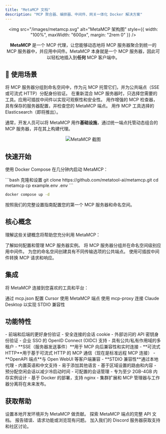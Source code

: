 ```yaml
---
title: "MetaMCP 文档"
description: "MCP 聚合器、编排器、中间件、网关一体化 Docker 解决方案"
---
```


<div align="center">

<img src="/images/metamcp.svg" alt="MetaMCP 架构图" style={{ width: "100%", maxWidth: "600px", margin: "2rem 0" }} />

**MetaMCP** 是一个 MCP 代理，让您能够动态地将 MCP 服务器聚合到统一的 MCP 服务器中，并应用中间件。MetaMCP 本身就是一个 MCP 服务器，因此可以轻松地插入到**任何** MCP 客户端中。

</div>

## 🎯 使用场景

<CardGroup cols={2}>
  <Card title="分组和托管 MCP 服务器" icon="folder-open">
    将 MCP 服务器分组到命名空间中，作为元 MCP 托管它们，并为公共端点（SSE 或可流式 HTTP）分配身份验证。
  </Card>
  <Card title="精选工具" icon="pointer">
    在重新混合 MCP 服务器时，只选择您需要的工具。应用可插拔中间件以实现可观察性和安全性。
  </Card>
  <Card title="增强检查器" icon="search-code">
    用作增强的 MCP 检查器，具有保存的服务器配置，并检查您的 MetaMCP 端点。
  </Card>
  <Card title="MCP 上下文工程引擎" icon="search">
    用作 MCP 工具选择的 Elasticsearch（即将推出）。
  </Card>
</CardGroup>

通常，开发人员可以将 MetaMCP 用作**基础设施**，通过统一端点托管动态组合的 MCP 服务器，并在其上构建代理。

<div align="center">
  <img src="/images/metamcp_screenshot.png" alt="MetaMCP 截图" style={{ width: "100%", maxWidth: "800px", margin: "2rem 0", borderRadius: "8px", boxShadow: "0 4px 6px rgba(0, 0, 0, 0.1)" }} />
</div>

## 快速开始

使用 Docker Compose 在几分钟内启动 MetaMCP：

<CodeGroup>
```bash 克隆和设置
git clone https://github.com/metatool-ai/metamcp.git
cd metamcp
cp example.env .env
```

```bash 使用 Docker 启动
docker compose up -d
```
</CodeGroup>

<Card title="继续快速开始指南" icon="rocket" href="/cn/quickstart">
  按照我们的完整设置指南配置您的第一个 MCP 服务器和命名空间。
</Card>

## 核心概念

理解这些关键概念将帮助您充分利用 MetaMCP：

<CardGroup cols={2}>
  <Card title="MCP 服务器" icon="server" href="/cn/concepts/mcp-servers">
    了解如何配置和管理 MCP 服务器实例。
  </Card>
  <Card title="命名空间" icon="package" href="/cn/concepts/namespaces">
    将 MCP 服务器分组并在命名空间级别应用中间件。
  </Card>
  <Card title="端点" icon="globe" href="/cn/concepts/endpoints">
    为您的命名空间创建具有不同传输选项的公共端点。
  </Card>
  <Card title="中间件" icon="filter" href="/cn/concepts/middleware">
    使用可插拔中间件转换 MCP 请求和响应。
  </Card>
</CardGroup>

## 集成

将 MetaMCP 连接到您喜欢的工具和平台：

<CardGroup cols={2}>
  <Card title="Cursor" icon="mouse-pointer-2" href="/cn/integrations/cursor">
    通过 mcp.json 配置 Cursor 使用 MetaMCP 端点
  </Card>
  <Card title="Claude Desktop" icon="monitor-dot" href="/cn/integrations/claude-desktop">
    使用 mcp-proxy 连接 Claude Desktop 以实现 STDIO 兼容性
  </Card>
</CardGroup>

## 功能特性

<AccordionGroup>
  <Accordion icon="shield" title="企业级身份验证">
    - 前端和后端的更好身份验证
    - 安全连接的会话 cookie
    - 外部访问的 API 密钥身份验证
    - 企业 SSO 的 OpenID Connect (OIDC) 支持
    - 具有公共/私有作用域的多租户
  </Accordion>

  <Accordion icon="network" title="多种传输选项">
    - **SSE（服务器发送事件）**用于 MCP 向后兼容性和实时连接
    - **可流式 HTTP**用于基于可流式 HTTP 的 MCP 通信（现在是标准远程 MCP 连接）
    - **OpenAPI 端点**与 Open WebUI 等客户端兼容
    - **STDIO 兼容性**通过本地代理
  </Accordion>

  <Accordion icon="globe" title="国际化">
    - 内置英语和中文支持
    - 易于添加其他语言
    - 基于区域设置的路由和内容
  </Accordion>

  <Accordion icon="chart-line" title="性能和可扩展性">
    - 预分配空闲会话以减少冷启动时间
    - 可配置的会话管理
    - 专为至少 2GB-4GB 内存实例设计
    - 基于 Docker 的部署，支持 nginx
    - 集群扩展和 MCP 管理器与工作器分离将在未来发布。
  </Accordion>
</AccordionGroup>

## 获取帮助

<CardGroup cols={2}>
  <Card title="为 MetaMCP 做贡献" icon="code" href="/cn/development/contributing">
    设置本地开发环境并为 MetaMCP 做贡献。
  </Card>
   <Card title="API 参考" icon="book" href="/cn/api-reference/introduction">
    探索 MetaMCP 端点的完整 API 文档。
  </Card>
  <Card title="GitHub Issues" icon="github" href="https://github.com/metatool-ai/metamcp/issues">
    报告错误、请求功能或浏览现有问题。
  </Card>
  <Card title="Discord 社区" icon="discord" href="https://discord.gg/mNsyat7mFX">
    加入我们的 Discord 服务器获取支持和社区讨论。
  </Card>
</CardGroup>
